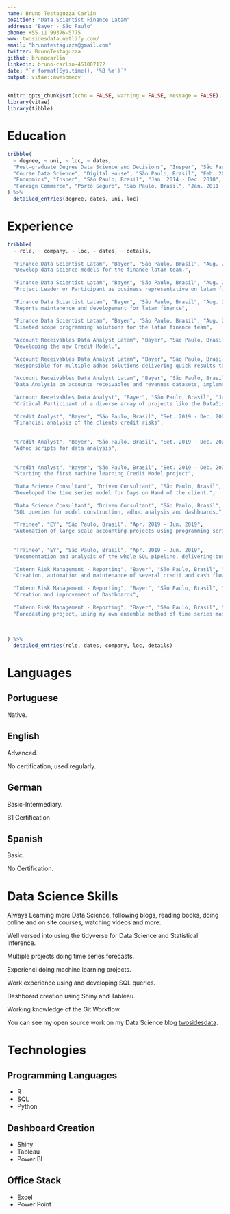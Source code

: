 ```yaml
---
name: Bruno Testaguzza Carlin
position: "Data Scientist Finance Latam"
address: "Bayer - São Paulo"
phone: +55 11 99376-5775
www: twosidesdata.netlify.com/
email: "brunotestaguzza@gmail.com"
twitter: BrunoTestaguzza
github: brunocarlin
linkedin: bruno-carlin-451007172
date: "`r format(Sys.time(), '%B %Y')`"
output: vitae::awesomecv
---
```


```r
knitr::opts_chunk$set(echo = FALSE, warning = FALSE, message = FALSE)
library(vitae)
library(tibble)
```

# Education

```r
tribble(
  ~ degree, ~ uni, ~ loc, ~ dates,
  "Post-graduate Degree Data Science and Decisions", "Insper", "São Paulo, Brasil", "Jun. 2019 - Jun. 2021",
  "Course Data Science", "Digital House", "São Paulo, Brasil", "Feb. 2019 - May. 2019",
  "Enonomics", "Insper", "São Paulo, Brasil", "Jan. 2014 - Dec. 2018",
  "Foreign Commerce", "Porto Seguro", "São Paulo, Brasil", "Jan. 2011 - Dec. 2013",
) %>% 
  detailed_entries(degree, dates, uni, loc)
```


<!-- [Post-graduate Degree Data Science and Decisions](https://www.insper.edu.br/pos-graduacao/programas-avancados/programa-avancado-em-data-science-e-decisao/) -->

<!-- [Graduation Economics](https://www.insper.edu.br/graduacao/economia/) -->

<!-- [Studying Data Science](https://br.digitalhouse.com/curso/data-science/) -->

<!-- [Foreign Commerce - High School](https://www.portoseguro.org.br/conteudo/detalhe/currculo-brasileiro/ensino-mdio-comrcio-exterior) -->


# Experience

```r
tribble(
  ~ role, ~ company, ~ loc, ~ dates, ~ details,
  
  "Finance Data Scientist Latam", "Bayer", "São Paulo, Brasil", "Aug. 2020 - Present",
  "Develop data science models for the finance latam team.",
  
  "Finance Data Scientist Latam", "Bayer", "São Paulo, Brasil", "Aug. 2020 - Present",
  "Project Leader or Participant as business representative on latam finance projects",
  
  "Finance Data Scientist Latam", "Bayer", "São Paulo, Brasil", "Aug. 2020 - Present",
  "Reports maintanence and developement for latam finance",
  
  "Finance Data Scientist Latam", "Bayer", "São Paulo, Brasil", "Aug. 2020 - Present",
  "Limeted scope programming solutions for the latam finance team",
  
  "Account Receivables Data Analyst Latam", "Bayer", "São Paulo, Brasil", "Jan. 2020 - Jul. 2020",
  "Developing the new Credit Model.",
  
  "Account Receivables Data Analyst Latam", "Bayer", "São Paulo, Brasil", "Jan. 2020 - Jul. 2020",
  "Responsible for multiple adhoc solutions delivering quick results to the business employing programming scripts to process small to medium size problems effectively and reliably.",
  
  "Account Receivables Data Analyst Latam", "Bayer", "São Paulo, Brasil", "Jan. 2020 - Jul. 2020",
  "Data Analysis on accounts receivables and revenues datasets, implementing pipelines from data extraction to dashboards",
  
  "Account Receivables Data Analyst", "Bayer", "São Paulo, Brasil", "Jan. 2020 - Jul. 2020",
  "Critical Participant of a diverse array of projects like the DataGis of the Credit Area and the Online Financing tool.",
  
  "Credit Analyst", "Bayer", "São Paulo, Brasil", "Set. 2019 - Dec. 2020",
  "Financial analysis of the clients credit risks",
  
  
  "Credit Analyst", "Bayer", "São Paulo, Brasil", "Set. 2019 - Dec. 2020",
  "Adhoc scripts for data analysis",
  
  
  "Credit Analyst", "Bayer", "São Paulo, Brasil", "Set. 2019 - Dec. 2020",
  "Starting the first machine learning Credit Model project",
  
  "Data Science Consultant", "Driven Consultant", "São Paulo, Brasil", "Jul. 2019 - Set. 2019",
  "Developed the time series model for Days on Hand of the client.",
  
  "Data Science Consultant", "Driven Consultant", "São Paulo, Brasil", "Jul. 2019 - Set. 2019",
  "SQL queries for model construction, adhoc analysis and dashboards.",
  
  "Trainee", "EY", "São Paulo, Brasil", "Apr. 2019 - Jun. 2019",
  "Automation of large scale accounting projects using programming scripts",
  
  
  "Trainee", "EY", "São Paulo, Brasil", "Apr. 2019 - Jun. 2019",
  "Documentation and analysis of the whole SQL pipeline, delivering business understanding",
  
  "Intern Risk Management - Reporting", "Bayer", "São Paulo, Brasil", "Jan. 2018 - Dec 2018",
  "Creation, automation and maintenance of several credit and cash flow reports",
  
  "Intern Risk Management - Reporting", "Bayer", "São Paulo, Brasil", "Jan. 2018 - Dec 2018",
  "Creation and improvement of Dashboards",
  
  "Intern Risk Management - Reporting", "Bayer", "São Paulo, Brasil", "Jan. 2018 - Dec 2018",
  "Forecasting project, using my own ensemble method of time series models to create hierachichal forecasts",
  
  
  
) %>% 
  detailed_entries(role, dates, company, loc, details)
```

# Languages

## Portuguese

Native.

## English

Advanced.  

No certification, used regularly.


## German

Basic-Intermediary.  

B1 Certification

## Spanish

Basic.  

No Certification.


# Data Science Skills

Always Learning more Data Science, following blogs, reading books, doing online and on site courses, watching videos and more.

Well versed into using the tidyverse for Data Science and Statistical Inference.

Multiple projects doing time series forecasts.

Experienci doing machine learning projects.

Work experience using and developing SQL queries.

Dashboard creation using Shiny and Tableau.

Working knowledge of the Git Workflow.

You can see my open source work on my Data Science blog [twosidesdata](twosidesdata.netlify.com).

# Technologies

## Programming Languages

* R
* SQL
* Python

## Dashboard Creation

* Shiny
* Tableau
* Power BI

## Office Stack

* Excel
* Power Point




